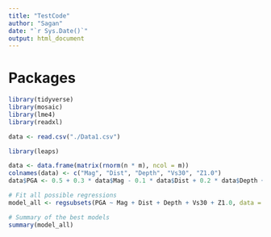 ---
title: "TestCode"
author: "Sagan"
date: "`r Sys.Date()`"
output: html_document
---

# Packages
```{r}
library(tidyverse)
library(mosaic)
library(lme4)
library(readxl)
```

```{r}
data <- read.csv("./Data1.csv")
```

```{r}
library(leaps)

data <- data.frame(matrix(rnorm(n * m), ncol = m))
colnames(data) <- c("Mag", "Dist", "Depth", "Vs30", "Z1.0")
data$PGA <- 0.5 + 0.3 * data$Mag - 0.1 * data$Dist + 0.2 * data$Depth + rnorm(n, mean = 0, sd = 0.2)

# Fit all possible regressions
model_all <- regsubsets(PGA ~ Mag + Dist + Depth + Vs30 + Z1.0, data = data)

# Summary of the best models
summary(model_all)
```


